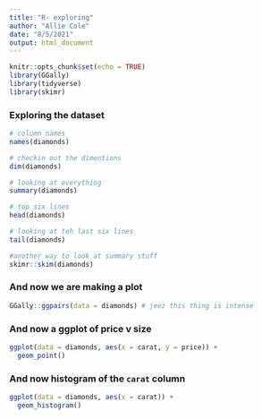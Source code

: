```yaml
---
title: "R- exploring"
author: "Allie Cole"
date: "8/5/2021"
output: html_document
---
```


```r
knitr::opts_chunk$set(echo = TRUE)
library(GGally)
library(tidyverse)
library(skimr)
```

### Exploring the dataset 

```r
# column names
names(diamonds)

# checkin out the dimentions
dim(diamonds)

# looking at everything 
summary(diamonds)

# top six lines 
head(diamonds)

# looking at teh last six lines 
tail(diamonds)

#another way to look at summary stuff 
skimr::skim(diamonds)

```

### And now we are making a plot 

```r
GGally::ggpairs(data = diamonds) # jeez this thing is intense 
```

### And now a ggplot of price v size 

```r
ggplot(data = diamonds, aes(x = carat, y = price)) +
  geom_point()
```

### And now  histogram of the `carat` column

```r
ggplot(data = diamonds, aes(x = carat)) +
  geom_histogram()
```








